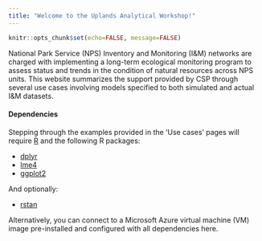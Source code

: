 ```yaml
---
title: "Welcome to the Uplands Analytical Workshop!"
---
```


```r
knitr::opts_chunk$set(echo=FALSE, message=FALSE)
```

National Park Service (NPS) Inventory and Monitoring (I&M) networks are charged with implementing a long-term ecological monitoring program to assess status and trends in the condition of natural resources across NPS units. This website summarizes the support provided by CSP through several use cases involving models specified to both simulated and actual I&M datasets. 

#### Dependencies
Stepping through the examples provided in the 'Use cases' pages will require [R](https://www.r-project.org) and the following R packages:  

* [dplyr](https://github.com/hadley/dplyr)
* [lme4](https://github.com/lme4/lme4) 
* [ggplot2](https://github.com/tidyverse/ggplot2)

And optionally:

* [rstan](https://github.com/stan-dev/rstan)
<!-- [sf](https://github.com/edzer/sfr) -->

Alternatively, you can connect to a Microsoft Azure virtual machine (VM) image pre-installed and configured with all dependencies here.



